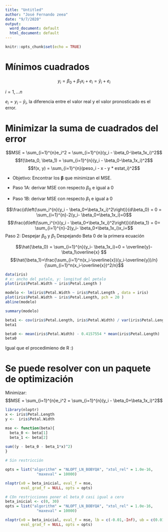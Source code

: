 ---
title: "Untitled"
author: "José Fernando zeea"
date: "9/7/2020"
output:
  word_document: default
  html_document: default
---

```{r setup, include=FALSE}
knitr::opts_chunk$set(echo = TRUE)
```

# Mínimos cuadrados 

$$ y_i = \beta_0+\beta_1x_i+e_i=\hat{y}_i+e_i$$

$i = 1,\ldots n$

$e_i = y_i - \hat{y}_i$, la diferencia entre el valor real y el valor pronosticado es el error.


# Minimizar la suma de cuadrados del error
$$MSE = \sum_{i=1}^{n}e_i^2 = \sum_{i=1}^{n}(y_i - \beta_0-\beta_1x_i)^2$$
$$f(\beta_0, \beta_1) = \sum_{i=1}^{n}(y_i - \beta_0-\beta_1x_i)^2$$
$$f(x, y) = \sum_{i=1}^{n}(peso_i - x - y * estat_i)^2$$


* Objetivo: Encontrar los $\mathbf{\beta}$ que minimizan el MSE.

* Paso 1A: derivar MSE con respecto $\beta_0$ e igual a 0
* Paso 1B: derivar MSE con respecto $\beta_1$ e igual a 0

$$\frac{d\left(\sum_i^{n}(y_i - \beta_0+\beta_1x_i)^2\right)}{d\beta_0} = 0 = \sum_{i=1}^{n}-2(y_i- \beta_0+\beta_1x_i)=0$$
$$\frac{d\left(\sum_i^{n}(y_i - \beta_0+\beta_1x_i)^2\right)}{d\beta_1} = 0= \sum_{i=1}^{n}-2(y_i- \beta_0+\beta_1x_i)x_i=$$
Paso 2: Despejar $\beta_0$ y $\beta_1$ 
Despejando Beta 0 de la primera ecuación 

$$\hat{\beta_0} = \sum_{i=1}^{n}(y_i- \beta_1x_i)=0 = \overline{y}-\beta_1\overline{x} $$
$$\hat{\beta_1}=\frac{\sum_{i=1}^n(x_i-\overline{x})(y_i-\overline{y})/n}{\sum_{i=1}^n(x_i-\overline{x})^2/n}$$

```{r}
data(iris)
# x: ancho del patalo, y: longitud del petalo
plot(iris$Petal.Width ~ iris$Petal.Length )
```

```{r}
modelo <- lm(iris$Petal.Width ~ iris$Petal.Length , data = iris)
plot(iris$Petal.Width ~ iris$Petal.Length, pch = 20 )
abline(modelo)
```

```{r}
summary(modelo)
```

```{r}
beta1 <- cov(iris$Petal.Length, iris$Petal.Width) / var(iris$Petal.Length)
beta1
```

```{r}
beta0 <- mean(iris$Petal.Width) - 0.4157554 * mean(iris$Petal.Length)
beta0
```
Igual que el procedimieno de R :)


# Se puede resolver con un paquete de optimización ##########

Minimizar:
$$MSE = \sum_{i=1}^{n}e_i^2 = \sum_{i=1}^{n}(y_i - \beta_0+\beta_1x_i)^2$$


```{r}
library(nloptr)
x <- iris$Petal.Length
y <-  iris$Petal.Width

mse <- function(beta){
  beta_0 <- beta[1]
  beta_1 <- beta[2]
  
sum((y - beta_0 - beta_1*x)^2)  
}

# Sin restricción

opts = list("algorithm" = "NLOPT_LN_BOBYQA", "xtol_rel" = 1.0e-16,
              "maxeval" = 10000)

nloptr(x0 = beta_inicial, eval_f = mse, 
       eval_grad_f = NULL, opts = opts)

```



```{r}
# COn restricciones poner el beta_0 casi igual a cero
beta_inicial <- c(0, 30)
opts = list("algorithm" = "NLOPT_LN_BOBYQA", "xtol_rel" = 1.0e-16,
              "maxeval" = 10000)

nloptr(x0 = beta_inicial, eval_f = mse, lb = c(-0.01,-Inf), ub = c(0.01,Inf),
       eval_grad_f = NULL, opts = opts)

```

